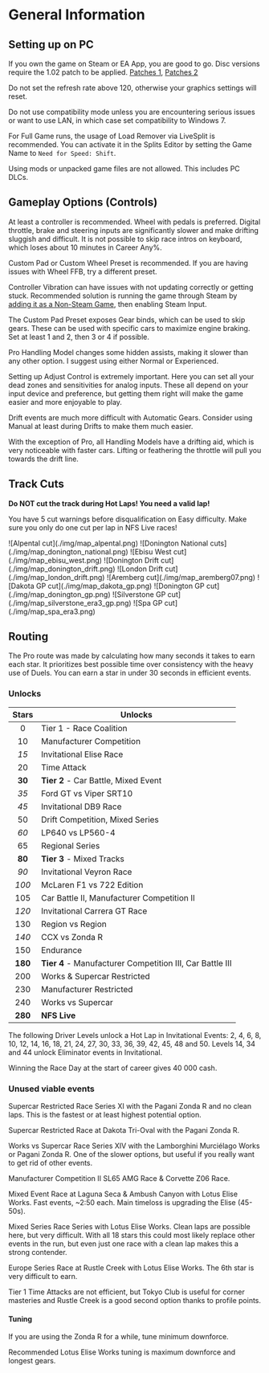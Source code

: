 # General Information

## Setting up on PC

If you own the game on Steam or EA App, you are good to go. Disc versions require the 1.02 patch to be applied. [Patches 1](https://www.nfsplanet.com/nfsshift_patches.php?lang=eng), [Patches 2](https://www.patches-scrolls.de/patch/2915/7/)

Do not set the refresh rate above 120, otherwise your graphics settings will reset.

Do not use compatibility mode unless you are encountering serious issues or want to use LAN, in which case set compatibility to Windows 7.

For Full Game runs, the usage of Load Remover via LiveSplit is recommended. You can activate it in the Splits Editor by setting the Game Name to `Need for Speed: Shift`.

Using mods or unpacked game files are not allowed. This includes PC DLCs.

## Gameplay Options (Controls)

At least a controller is recommended. Wheel with pedals is preferred. Digital throttle, brake and steering inputs are significantly slower and make drifting sluggish and difficult. It is not possible to skip race intros on keyboard, which loses about 10 minutes in Career Any%.

Custom Pad or Custom Wheel Preset is recommended. If you are having issues with Wheel FFB, try a different preset.

Controller Vibration can have issues with not updating correctly or getting stuck. Recommended solution is running the game through Steam by [adding it as a Non-Steam Game](https://help.steampowered.com/en/faqs/view/4B8B-9697-2338-40EC), then enabling Steam Input.

The Custom Pad Preset exposes Gear binds, which can be used to skip gears. These can be used with specific cars to maximize engine braking. Set at least 1 and 2, then 3 or 4 if possible.

Pro Handling Model changes some hidden assists, making it slower than any other option. I suggest using either Normal or Experienced.

Setting up Adjust Control is extremely important. Here you can set all your dead zones and sensitivities for analog inputs. These all depend on your input device and preference, but getting them right will make the game easier and more enjoyable to play.

Drift events are much more difficult with Automatic Gears. Consider using Manual at least during Drifts to make them much easier.

With the exception of Pro, all Handling Models have a drifting aid, which is very noticeable with faster cars. Lifting or feathering the throttle will pull you towards the drift line.

## Track Cuts

**Do NOT cut the track during Hot Laps! You need a valid lap!**

You have 5 cut warnings before disqualification on Easy difficulty. Make sure you only do one cut per lap in NFS Live races!


<Tabs>
  <TabItem value="map1" label="Alpental">
![Alpental cut](./img/map_alpental.png)
  </TabItem>
  <TabItem value="map2" label="Donington National">
![Donington National cuts](./img/map_donington_national.png)
  </TabItem>
  <TabItem value="map3" label="Ebisu West">
![Ebisu West cut](./img/map_ebisu_west.png)
  </TabItem>
  <TabItem value="map4" label="Donington Drift">
![Donington Drift cut](./img/map_donington_drift.png)
  </TabItem>
  <TabItem value="map5" label="London Drift">
![London Drift cut](./img/map_london_drift.png)
  </TabItem>
  <TabItem value="map6" label="Aremberg">
![Aremberg cut](./img/map_aremberg07.png)
  </TabItem>
  <TabItem value="map7" label="Dakota GP">
![Dakota GP cut](./img/map_dakota_gp.png)
  </TabItem>
  <TabItem value="map8" label="Donington GP">
![Donington GP cut](./img/map_donington_gp.png)
  </TabItem>
  <TabItem value="map9" label="Silverstone GP">
![Silverstone GP cut](./img/map_silverstone_era3_gp.png)
  </TabItem>
  <TabItem value="map10" label="Spa GP">
![Spa GP cut](./img/map_spa_era3.png)
  </TabItem>
</Tabs>

## Routing

The Pro route was made by calculating how many seconds it takes to earn each star. It prioritizes best possible time over consistency with the heavy use of Duels. You can earn a star in under 30 seconds in efficient events.

### Unlocks

| Stars | Unlocks |
|:-----:|---------|
| 0 | Tier 1 - Race Coalition |
| 10 | Manufacturer Competition |
| *15* | Invitational Elise Race |
| 20 | Time Attack |
| **30** | **Tier 2** - Car Battle, Mixed Event |
| *35* | Ford GT vs Viper SRT10 |
| *45* | Invitational DB9 Race |
| 50 | Drift Competition, Mixed Series |
| *60* | LP640 vs LP560-4 |
| 65 | Regional Series |
| **80** | **Tier 3** - Mixed Tracks |
| *90* | Invitational Veyron Race |
| *100* | McLaren F1 vs 722 Edition |
| 105 | Car Battle II, Manufacturer Competition II |
| *120* | Invitational Carrera GT Race |
| 130 | Region vs Region |
| *140* | CCX vs Zonda R |
| 150 | Endurance |
| **180** | **Tier 4** - Manufacturer Competition III, Car Battle III |
| 200 | Works & Supercar Restricted |
| 230 | Manufacturer Restricted |
| 240 | Works vs Supercar |
| **280** | **NFS Live** |

The following Driver Levels unlock a Hot Lap in Invitational Events: 2, 4, 6, 8, 10, 12, 14, 16, 18, 21, 24, 27, 30, 33, 36, 39, 42, 45, 48 and 50. Levels 14, 34 and 44 unlock Eliminator events in Invitational.

Winning the Race Day at the start of career gives 40 000 cash.

### Unused viable events

Supercar Restricted Race Series XI with the Pagani Zonda R and no clean laps. This is the fastest or at least highest potential option.

Supercar Restricted Race at Dakota Tri-Oval with the Pagani Zonda R.

Works vs Supercar Race Series XIV with the Lamborghini Murciélago Works or Pagani Zonda R. One of the slower options, but useful if you really want to get rid of other events.

Manufacturer Competition II SL65 AMG Race & Corvette Z06 Race.

Mixed Event Race at Laguna Seca & Ambush Canyon with Lotus Elise Works. Fast events, ~2:50 each. Main timeloss is upgrading the Elise (45-50s).

Mixed Series Race Series with Lotus Elise Works. Clean laps are possible here, but very difficult. With all 18 stars this could most likely replace other events in the run, but even just one race with a clean lap makes this a strong contender.

Europe Series Race at Rustle Creek with Lotus Elise Works. The 6th star is very difficult to earn.

Tier 1 Time Attacks are not efficient, but Tokyo Club is useful for corner masteries and Rustle Creek is a good second option thanks to profile points.

#### Tuning

If you are using the Zonda R for a while, tune minimum downforce.

Recommended Lotus Elise Works tuning is maximum downforce and longest gears.
